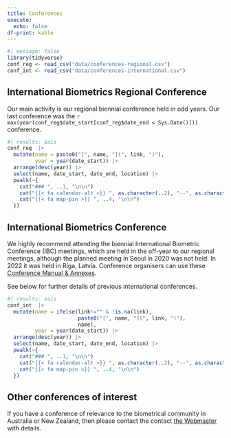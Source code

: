 ```yaml
---
title: Conferences
execute:
  echo: false
df-print: kable
---
```


```r
#| message: false
library(tidyverse)
conf_reg <- read_csv("data/conferences-regional.csv")
conf_int <- read_csv("data/conferences-international.csv")
```

## International Biometrics Regional Conference

Our main activity is our regional biennial conference held in odd years. Our last conference was the `r max(year(conf_reg$date_start[conf_reg$date_end < Sys.Date()]))` conference.




```r
#| results: asis
conf_reg  |> 
  mutate(name = paste0("[", name, "](", link, ")"),
         year = year(date_start)) |> 
  arrange(desc(year)) |> 
  select(name, date_start, date_end, location) |> 
  pwalk(~{
    cat("### ", ..1, "\n\n")
    cat("{{< fa calendar-alt >}} ", as.character(..2), "--", as.character(..3), "\n\n")
    cat("{{< fa map-pin >}} ", ..4, "\n\n")
  })
```


## International Biometrics Conference

We highly recommend attending the biennial International Biometric Conference (IBC) meetings, which are held in the off-year to our regional meetings, although the planned meeting in Seoul in 2020 was not held. In 2022 it was held in Riga, Latvia. Conference organisers can use these [Conference Manual & Annexes](https://www.biometricsociety.org/international-biometrics-conference-manual-and-annexes).

See below for further details of previous international conferences.

```r
#| results: asis
conf_int  |> 
  mutate(name = ifelse(link!="" & !is.na(link), 
                       paste0("[", name, "](", link, ")"),
                       name),
         year = year(date_start)) |> 
  arrange(desc(year)) |> 
  select(name, date_start, date_end, location) |> 
  pwalk(~{
    cat("### ", ..1, "\n\n")
    cat("{{< fa calendar-alt >}} ", as.character(..2), "--", as.character(..3), "\n\n")
    cat("{{< fa map-pin >}} ", ..4, "\n\n")
  })
```

## Other conferences of interest

If you have a conference of relevance to the biometrical community in Australia or New Zealand, then please contact the contact [the Webmaster](webmaster@biometricsociety.org.au) with details.

